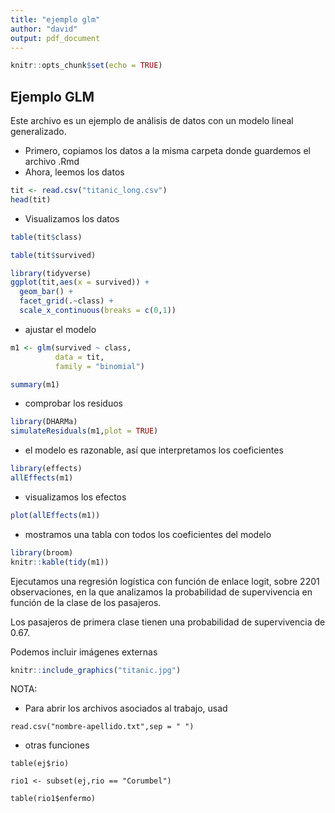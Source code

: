 ---
title: "ejemplo glm"
author: "david"
output: pdf_document
---

```{r setup, include=FALSE}
knitr::opts_chunk$set(echo = TRUE)
```

## Ejemplo GLM

Este archivo es un ejemplo de análisis de datos con un modelo lineal generalizado.

- Primero, copiamos los datos a la misma carpeta donde guardemos el archivo .Rmd
- Ahora, leemos los datos

```{r}
tit <- read.csv("titanic_long.csv")
head(tit)
```

- Visualizamos los datos

```{r}
table(tit$class)
```

```{r}
table(tit$survived)
```

```{r echo=FALSE, warning=FALSE, message=FALSE}
library(tidyverse)
ggplot(tit,aes(x = survived)) + 
  geom_bar() + 
  facet_grid(.~class) +
  scale_x_continuous(breaks = c(0,1))
```

- ajustar el modelo

```{r}
m1 <- glm(survived ~ class, 
          data = tit,
          family = "binomial")

summary(m1)
```

- comprobar los residuos

```{r message=FALSE, warning=FALSE}
library(DHARMa)
simulateResiduals(m1,plot = TRUE)
```

- el modelo es razonable, así que interpretamos los coeficientes

```{r message=FALSE,warning=FALSE}
library(effects)
allEffects(m1)
```

- visualizamos los efectos

```{r message=FALSE}
plot(allEffects(m1))
```

- mostramos una tabla con todos los coeficientes del modelo

```{r message=FALSE}
library(broom)
knitr::kable(tidy(m1))
```

Ejecutamos una regresión logística con función de enlace logit, sobre 2201 observaciones, en la que analizamos la probabilidad de supervivencia en función de la clase de los pasajeros.

Los pasajeros de primera clase tienen una probabilidad de supervivencia de 0.67.

Podemos incluir imágenes externas

```{r}
knitr::include_graphics("titanic.jpg")
```

NOTA:

- Para abrir los archivos asociados al trabajo, usad

`read.csv("nombre-apellido.txt",sep = " ")`

- otras funciones 

`table(ej$rio)`

`rio1 <- subset(ej,rio == "Corumbel")`

`table(rio1$enfermo)`
